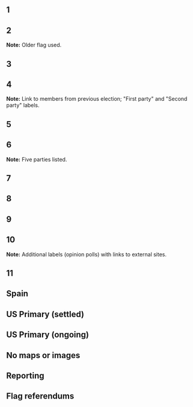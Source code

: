{{TOC right}}
{{purge button|right}}
{{Testcases notice}}
{{for|more testcases|Template:Infobox election/testcases2|Template:Infobox election/testcases3}}

== 1 ==
{{Testcase table<!-- Infobox election -->
| election_name = United States presidential election, 2008
| country = United States
| type = presidential
| ongoing = yes
| previous_election = United States presidential election, 2004
| previous_year = 2004
| next_election = United States presidential election, 2012
| next_year = 2012
| election_date =  November 4, 2008
<!--            -->
| image1 = 
| nominee1 = 
| party1 =
| home_state1 = 
| running_mate1 =
| electoral_vote1 = 
| states_carried1 = 
| popular_vote1 = 
| percentage1 =
<!--                 -->
| image2 =  
| nominee2 = 
| party2 = 
| home_state2 = 
| running_mate2 = 
| electoral_vote2 = 
| states_carried2 = 
| popular_vote2 =
| percentage2 = 
| map_image = US Electoral College Map.PNG
| map_size = 300px
| map_caption = Current [[Electoral college]] votes
| before_election = [[George W. Bush]]
| before_party = Republican Party (United States)
| after_election = 
| after_party = 
}}

== 2 ==
{{Testcase table<!-- Infobox election -->
| election_name = United States presidential election, 1792
| country = United States
| flag_year = 1777
| type = presidential
| ongoing = no
| previous_election = United States presidential election, 1788–89
| previous_year = 1788
| next_election = United States presidential election, 1796
| next_year = 1796
| election_date =
| party_color = no
| map_image = ElectoralCollege1792-Large.png
| map_size = 290px
| map_caption = Presidential election results map. Numbers indicate the number of electoral votes allotted to each state.
| before_election = [[George Washington]]
| before_party =
| after_election = [[George Washington]]
| after_party =
}}
'''Note:''' Older flag used.

== 3 ==
{{Testcase table<!-- Infobox election -->
| election_name = United States presidential election, 1952
| country = United States
| type = presidential
| ongoing = <!-- not specified, in order to test default value "no" -->
| previous_election = United States presidential election, 1948
| previous_year = 1948
| next_election = United States presidential election, 1956
| next_year = 1956
| election_date =  4 November 1952
<!--        Dwight D. Eisenhower            -->
| image1 = General of the Army Dwight D. Eisenhower 1947.jpg
| nominee1 = [[Dwight D. Eisenhower]]
| party1 = Republican Party (United States)
| colour1 = 3333FF
| home_state1 = [[Pennsylvania]]
| running_mate1 = '''[[Richard Nixon]]'''
| electoral_vote1 = 442
| states_carried1 = 39
| popular_vote1 = '''34,075,529'''
| percentage1 = '''55.2%'''
<!--            Adlai Stevenson        -->
| image2 = Stevenson and Korean officials at USAF base in Korea, March 1953-cropped to Stevenson.jpg
| nominee2 = [[Adlai Stevenson II|Adlai Stevenson]]
| party2 = Democratic Party (United States)
| colour2 = FF3333
| home_state2 = [[Illinois]]
| running_mate2 = [[John Sparkman]]
| electoral_vote2 = 89
| states_carried2 = 9
| popular_vote2 = 27,375,090
| percentage2 = 44.3%
| map_image = ElectoralCollege1952-Large.png
| map_size = 400px
| map_caption = Presidential election results map. <span style="color:#CC2200">Red</span> denotes states won by Stevenson/Sparkman, <span style="color:darkblue">Blue</span> denotes those won by Eisenhower/Nixon. Numbers indicate the number of electoral votes allotted to each state.
| title           =President
| before_election = [[Harry S. Truman]]
| before_party = Democratic Party (United States)
| after_election = [[Dwight D. Eisenhower]]
| after_party = Republican Party (United States)
}}

== 4 ==
{{Testcase table<!-- Infobox election -->
| election_name = Saskatchewan general election, 2007
| country = Saskatchewan
| type = parliamentary
| ongoing = no
| party_colour = no
| party_name = no
| previous_election = Saskatchewan general election, 2003
| previous_year = 2003
| previous_mps = 25th Legislative Assembly of Saskatchewan
| next_election = Saskatchewan general election, 2011
| next_year = 2011
| next_mps =
| seats_for_election = 58 seats in the [[26th Legislative Assembly of Saskatchewan]]
| majority_seats = 30
| election_date = November 7, 2007
| image1 = BradWall.jpg
| colour1 = {{Canadian party colour|SK|Saskatchewan|nohash}}
| leader1 = '''[[Brad Wall]]'''
| leader_since1 = [[Saskatchewan Party leadership elections#2004 leadership convention|March 15, 2004]]
| party1 = {{Canadian party colour|SK|Saskatchewan|name}}
| leaders_seat1 = [[Swift Current (provincial electoral district)|Swift Current]]
| last_election1 = 28 seats, 39.35%
| seats1 = 38
| seat_change1 = +10
| popular_vote1 = 230,668
| percentage1 = 50.92%
| swing1 = +11.57%
| image2 = Calvert.jpg
| colour2 = {{Canadian party colour|SK|NDP|nohash}}
| leader2 = [[Lorne Calvert]]
| leader_since2 = [[Saskatchewan New Democratic Party/Co-operative Commonwealth Federation leadership elections#2001 New Democratic Party leadership convention|January 27, 2001]]
| party2 = {{Canadian party colour|SK|NDP|name}}
| leaders_seat2 = [[Saskatoon Riversdale]]
| last_election2 = 30 seats, 44.68%
| seats2 = 20
| seat_change2 = -10
| popular_vote2 = 168,701
| percentage2 = 37.24%
| swing2 = -7.44%
| map_image = Sask07.PNG
| map_size = 250px
| map_caption = 
| title = Premier
| before_election = [[Lorne Calvert]]
| before_party = {{Canadian party colour|SK|NDP|name}}
| after_election = [[Brad Wall]]
| after_party = {{Canadian party colour|SK|Saskatchewan|name}}
}}
'''Note:''' Link to members from previous election; "First party" and "Second party" labels.

== 5 ==
{{Testcase table<!-- Infobox election -->
| election_name = Canadian federal election, 1988
| country = Canada
| type = parliamentary
| ongoing = no
| party_colour = no
| party_name = no
| previous_election = Canadian federal election, 1984
| previous_year = 1984
| previous_mps = 33rd Canadian Parliament
| next_election = Canadian federal election, 1993
| next_year = 1993
| next_mps = 35th Canadian Parliament
| seats_for_election = 295 seats in the [[34th Canadian Parliament]] | majority_seats = 148 
| election_date = November 21, 1988
| image1 = Mulroney.jpg
| colour1 = {{Canadian party colour|CA|PC|nohash}}
| leader1 = [[Brian Mulroney]]
| leader_since1 = [[Progressive Conservative leadership election, 1983|June 11, 1983]]
| party1 = {{Canadian party colour|CA|PC|name}}
| leaders_seat1 = [[Manicouagan (electoral district)|Manicouagan]]<br><small>''candidate in'' [[Charlevoix (electoral district)|Charlevoix]]</small>
| last_election1 = 211 seats, 50.03%
| seats_before1 = 203
| seats1 = 169
| seat_change1 = −34
| popular_vote1 = 5,667,543
| percentage1 = 43.02%
| swing1 = −7.02[[Percentage Point|pp]]
| image2 = Fmr CDN PM John Turner.jpg
| colour2 = {{Canadian party colour|CA|Liberal|nohash}}
| leader2 = [[John Turner]]
| leader_since2 = [[Liberal Party of Canada leadership election, 1984|June 16, 1984]]
| party2 = {{Canadian party colour|CA|Liberal|name}}
| leaders_seat2 = [[Vancouver Quadra]]
| last_election2 = 40 seats, 28.02%
| seats_before2 = 38
| seats2 = 83
| seat_change2 = +45
| popular_vote2 = 4,205,072
| percentage2 = 31.92%
| swing2 = +3.89[[Percentage Point|pp]]
| image3 =Ed Broadbent.jpg
| colour3 = {{Canadian party colour|CA|NDP|nohash}}
| leader3 = [[Ed Broadbent]]
| leader_since3 = [[New Democratic Party leadership election, 1975|July 7, 1975]]
| party3 = {{Canadian party colour|CA|NDP|name}}
| leaders_seat3 = [[Oshawa (electoral district)|Oshawa]]
| last_election3 = 30 seats, 18.81%
| seats_before3 = 32
| seats3 = 43
| seat_change3 = +11
| popular_vote3 = 2,685,263
| percentage3 = 20.38%
| swing3 = +1.57[[Percentage Point|pp]]
| map_image = Canada 1988 Federal Election.svg
| map_size = 250px
| map_caption = 
| title = [[Prime Minister of Canada|Prime Minister]]
| posttitle = [[Prime Minister of Canada|Prime Minister]] after election
| before_election = [[Brian Mulroney]]
| before_party = {{Canadian party colour|CA|PC|name}}
| after_election = [[Brian Mulroney]]
| after_party = {{Canadian party colour|CA|PC|name}}
}}

== 6 ==
{{Testcase table<!-- Infobox election -->
| election_name = Canadian federal election, 1997
| country = Canada
| type = parliamentary
| party_colour = no
| party_name = no
| ongoing = no
| previous_election = Canadian federal election, 1993
| previous_year = 1993
| previous_mps = 35th Canadian Parliament
| next_election = Canadian federal election, 2000
| next_year = 2000
| next_mps = 37th Canadian Parliament
| seats_for_election = 301 seats in the [[36th Canadian Parliament]] | majority_seats = 151 
| election_date = {{start-date|June 2, 1997}}
| image1 = Chrétien crop Sept 9 2002.jpg
| colour1 = {{Canadian party colour|CA|Liberal|nohash}}
| leader1 = [[Jean Chrétien]]
| leader_since1 = [[Liberal Party of Canada leadership election, 1990|June 23, 1990]]
| party1 = {{Canadian party colour|CA|Liberal|name}}
| leaders_seat1 = [[Saint-Maurice (electoral district)|Saint-Maurice]]
| last_election1 = 177 seats, 41.24%
| seats_before1 = 174
| seats1 = 155
| seat_change1 = −19
| popular_vote1 = 4,994,277
| percentage1 = 38.46%
| swing1 = −2.78[[Percentage Point|pp]]
| image2 = PrestonManning.jpg
| colour2 = {{Canadian party colour|CA|Reform|nohash}}
| leader2 = [[Preston Manning]]
| leader_since2 = [[Reform Party of Canada#Political roots and the party's creation|October 31, 1987]]
| party2 = {{Canadian party colour|CA|Reform|name}}
| leaders_seat2 = [[Calgary Southwest]]
| last_election2 = 52 seats, 18.69%
| seats_before2 = 50
| seats2 = 60
| seat_change2 = +10
| popular_vote2 = 2,513,080
| percentage2 = 19.35%
| swing2 = +0.66[[Percentage Point|pp]]
| image3 = Gilles Duceppe2.jpg
| colour3 = {{Canadian party colour|CA|BQ|nohash}}
| leader3 = [[Gilles Duceppe]]
| leader_since3 = [[Bloc Québécois leadership election, 1997|March 15, 1997]]
| party3 = {{Canadian party colour|CA|BQ|name}}
| leaders_seat3 = [[Laurier—Sainte-Marie|Laurier—<br>Sainte-Marie]]
| last_election3 = 54 seats, 13.52%
| seats_before3 = 50
| seats3 = 44
| seat_change3 = −6
| popular_vote3 = 1,385,821
| percentage3 = 10.67%
| swing3 = −2.85[[Percentage Point|pp]]
| image4 = Mcdonoughalexa.jpg
| colour4 = {{Canadian party colour|CA|NDP|nohash}}
| leader4 = [[Alexa McDonough]]
| leader_since4 = [[New Democratic Party leadership election, 1995|October 14, 1995]]
| party4 = {{Canadian party colour|CA|NDP|name}}
| leaders_seat4 = [[Halifax (electoral district)|Halifax]]
| last_election4 = 9 seats, 6.88%
| seats_before4 = 9
| seats4 = 21
| seat_change4 = +12
| popular_vote4 = 1,434,509
| percentage4 = 11.05%
| swing4 = +4.17[[Percentage Point|pp]]
| image5 = Jean Charest.jpg
| colour5 = {{Canadian party colour|CA|PC|nohash}}
| leader5 = [[Jean Charest]]
| leader_since5 = [[Progressive Conservative leadership elections#1995 Progressive Conservative leadership convention|April 29, 1995]]
| party5 = {{Canadian party colour|CA|PC|name}}
| leaders_seat5 = [[Sherbrooke (electoral district)|Sherbrooke]]
| last_election5 = 2 seats, 16.04%
| seats_before5 = 2
| seats5 = 20
| seat_change5 = +18
| popular_vote5 = 2,446,705
| percentage5 = 18.84%
| swing5 = +2.80[[Percentage Point|pp]]
| map_image = Canada 1997 Federal Election.svg
| map_size = 250px
| map_caption = 
| title = [[Prime Minister of Canada|Prime Minister]]
| posttitle = [[Prime Minister of Canada|Prime Minister]] after election
| before_election = [[Jean Chrétien]]
| before_party = {{Canadian party colour|CA|Liberal|name}}
| after_election = [[Jean Chrétien]]
| after_party = {{Canadian party colour|CA|Liberal|name}}
}}
'''Note:''' Five parties listed.

== 7 ==
{{Testcase table<!-- Infobox election -->
| election_name = Mexican general election, 2006
| country = Mexico
| type = presidential
| ongoing = no
| previous_election = Mexican general election, 2000
| previous_year = 2000
| next_election = Mexican general election, 2012
| next_year = 2012
| election_date =  2 July 2006
<!--        Felipe Calderón Hinojosa       -->
| image1 = Felipe Calderon H.jpg
| nominee1 = [[Felipe Calderón Hinojosa]]
| party1 = National Action Party (Mexico)
| home_state1 = [[Michoacán]]
| states_carried1 = 16
| popular_vote1 = '''15,000,284'''
| percentage1 = '''35.89%'''
<!--          Andrés Manuel López Obrador        -->
| image2 = Andres Manuel Lopez Obrador.jpg
| nominee2 = [[Andrés Manuel López Obrador]]
| party2 = Party of the Democratic Revolution
| home_state2 = [[Tabasco]]
| states_carried2 = 15+[[Mexican Federal District|DF]]
| popular_vote2 = 14,756,350
| percentage2 = 35.31%
<!--          Roberto Madrazo Pintado        -->
| image3 = Roberto Madrazo.jpg
| nominee3 = [[Roberto Madrazo]]
| party3 = Institutional Revolutionary Party
| home_state3 = [[Tabasco]]
| states_carried3 = 0
| popular_vote3 = 9,301,441
| percentage3 = 22.26%
| map_image = 2006 Mexican election per state.svg
| map_size = 350px
| map_caption = Presidential election results map. <span style="color:#3333FF">Blue</span> denotes states won by Calderón (16), <span style="color:#FFE153">Yellow</span> denotes those won by López Obrador (13+DF). Numbers indicate the number of each state.
| title=President
| before_election = [[Vicente Fox]]
| before_party = National Action Party (Mexico)
| after_election = [[Felipe Calderón]]
| after_party = National Action Party (Mexico)
}}

== 8 ==
{{Testcase table<!-- Infobox election -->

| election_name      = 2008 general election 
| country            = New Zealand
| type               = parliamentary
| ongoing            = yes
| party_colour       = 
| previous_election  = New Zealand general election, 2005
| previous_year      = 2005
| next_election      = New Zealand general election, 2011
| next_year          = 2011
| seats_for_election = [[New Zealand House of Representatives]]
| election_date      = Must be held before {{nowrap|15 November 2008}}
| image1             = Helen Clark 2.jpg
| colour1            = 
| nominee1           = 
| leader1            = [[Helen Clark]]
| leader_since1      = 1993
| party1             = New Zealand Labour Party
| home_state1        = Auckland
| leaders_seat1      = [[Mount Albert (New Zealand electorate)|Mount Albert]]
| running_mate1      = 
| last_election1     = 2002
| seats_needed1      = 
| electoral_vote1    = 
| states_carried1    = 
| seats1             = 
| seat_change1       = 
| popular_vote1      = 
| percentage1        = 
| swing1             = 
| image2             = 
| colour2            = 
| nominee2           = 
| leader2            = [[John Key]]
| leader_since2      = 2006
| party2             = New Zealand National Party
| home_state2        = 
| leaders_seat2      = [[Helensville (New Zealand electorate)|Helensville]]
| running_mate2      = 
| last_election2     = Not applicable
| seats_needed2      = 
| electoral_vote2    = 
| states_carried2    = 
| seats2             = 
| seat_change2       = 
| popular_vote2      = 
| percentage2        = 
| swing2             = 
| poll1_date         = 
| poll1_source       = 
| poll1_nominee1     = 
| poll1_party1       = 
| poll1_nominee2     = 
| poll1_party2       = 
| poll2_date         = 
| poll2_source       = 
| poll2_nominee1     = 
| poll2_party1       = 
| poll2_nominee2     = 
| poll2_party2       = 
| map_image          = 
| map_size           = 
| map_caption        = 
| title              = 
| before_election    = Labour
| before_colour      = 
| after_election     = 
| after_colour       = 
| before_party       = Labour
| after_party        = 
}}

== 9 ==
{{Testcase table<!-- Infobox election -->

| election_name = United States presidential election, 2008
| country = United States
| type = presidential
| ongoing = yes
| previous_election = United States presidential election, 2004
| previous_year = 2004
| next_election = <!-- United States presidential election, 2012 -->
| next_year = 2012
| election_date =  4 November 2008
<!--        Hillary Rodham Clinton      -->
| image1 = Hillary Rodham Clinton.jpg
| candidate1 = [[Hillary Clinton]]
| party1 = Democratic Party (United States)
| home_state1 = [[New York (state)|New York]]
| running_mate1 = 
| electoral_vote1 = 
| delegate_count1 = 246½
| states_carried1 = 
| popular_vote1 = 
| percentage1 = 
<!--            Barack Obama           -->
| image2 = Sen. Barack Obama smiles.jpg
| candidate2 = [[Barack Obama]]
| party2 = Democratic Party (United States)
| home_state2 = [[Illinois]]
| running_mate2 = 
| electoral_vote2 = 
| delegate_count2 = 478
| states_carried2 = 
| popular_vote2 = 
| percentage2 = 
<!--            John Edwards           -->
| image3 = John Edwards, official Senate photo portrait.jpg
| candidate3 = [[John Edwards]]
| party3 = Democratic Party (United States)
| home_state3 = [[North Carolina]]
| running_mate3 = 
| electoral_vote3 = –
| delegate_count3 = 
| states_carried3 = 
| popular_vote3 = 
| percentage3 = 
<!--            Rudy Giuliani          -->
| image4 = Rudy Giuliani.jpg
| candidate4 = [[Rudy Giuliani]]
| party4 = Republican Party (United States)
| home_state4 = [[New York (state)|New York]]
| running_mate4 = 
| electoral_vote4 = 
| delegate_count4 = –
| states_carried4 = 
| popular_vote4 = 
| percentage4 = 
<!--        Fred Thompson              -->
| image5 = Fred Thompson.jpg
| candidate5 = [[Fred Thompson]]
| party5 = Republican Party (United States)
| home_state5 = [[Tennessee]]
| running_mate5 = 
| electoral_vote5 = 
| delegate_count5 = 9
| states_carried5 = 
| popular_vote5 = 
| percentage5 = 
<!--            John McCain            -->
| image6 = John McCain official photo portrait.JPG
| candidate6 = [[John McCain]]
| party6 = Republican Party (United States)
| home_state6 = [[Arizona]]
| running_mate6 = 
| electoral_vote6 = 
| delegate_count6 = 1,367
| states_carried6 = 
| popular_vote6 = 
| percentage6 = 
<!--      Polls       -->
| poll1_date = August 3, 2007
| poll1_source = http://www.rasmussenreports.com/public_content/politics/election_2008__1/daily_presidential_tracking_polling_history
| poll1_candidate1 = '''45%'''
| poll1_candidate2 = 22%
| poll1_candidate3 = 9%
| poll1_candidate4 = '''26%'''
| poll1_candidate5 = 21%
| poll1_candidate6 = 11%
| poll2_date = August 1, 2007
| poll2_source = http://www.msnbc.msn.com/id/20109634/site/newsweek/
| poll2_candidate1 = '''46%'''
| poll2_candidate2 = 23%
| poll2_candidate3 = 12%
| poll2_candidate4 = '''32%'''
| poll2_candidate5 = 20%
| poll2_candidate6 = 13%
<!--      Separate Polls for Dems and GOP       -->
| poll3_date1 = August 1, 2007
| poll3_source1 = http://www.pollingreport.com/wh08dem.htm
| poll3_candidate1 = '''44%'''
| poll3_candidate2 = 23%
| poll3_candidate3 = 14%
| poll3_date2 = August 1, 2007
| poll3_source2 = http://www.pollingreport.com/wh08rep.htm
| poll3_candidate4 = '''33%'''
| poll3_candidate5 = 20%
| poll3_candidate6 = 17%
| poll4_date1 = July 30, 2007
| poll4_source1 = http://www.pollingreport.com/wh08dem.htm
| poll4_candidate1 = '''43%'''
| poll4_candidate2 = 22%
| poll4_candidate3 = 13%
| poll4_date2 = July 30, 2007
| poll4_source2 = http://www.pollingreport.com/wh08rep.htm
| poll4_candidate4 = '''30%'''
| poll4_candidate5 = 22%
| poll4_candidate6 = 13%
| map_image = US Electoral College Map.PNG
| map_size = 350px
| map_caption = Presidential electoral votes by state.
| title = President
| before_election = [[George W. Bush]]
| before_party = Republican Party (United States)
| after_election = 
| after_party = 
}}
== 10 ==
{{Testcase table

|election_name = Abkhazian presidential election, 2014
|country = Abkhazia
|type = presidential
|ongoing = no
|party_colour = yes
|party_name = no
|previous_election = Abkhazian presidential election, 2011
|previous_year = 2011
|next_election = Elections in Abkhazia 
|next_year =  Next
|election_date = 24 August 2014
|candidate1= [[Raul Khajimba]]
|colour1 = 
|image1 = 
|party1 = [[Forum for the National Unity of Abkhazia]]
| running_mate1 = 
| popular_vote1 = 50,494
| percentage1 = 51.52%
|candidate2= [[Aslan Bzhania]]
|colour2 = 
|image2 = 
|party2 = 
| running_mate2 = 
| popular_vote2 = 35,860
| percentage2 = 36.59%
|candidate4= [[Merab Kishmaria]]
|colour4 = 
|image4 = 
|party4 = 
| running_mate4 = 
| popular_vote4 = 6,389
| percentage4 = 6.52%
|candidate5= [[Leonid Dzapshba]]
|colour5 = 
|image5 = 
|party5 = 
| running_mate5 = 
| popular_vote5 = 3,397
| percentage5 = 3.47%
|title= President
|before_election= [[Valeri Bganba]] (acting)
|before_party= 
|after_election= [[Raul Khajimba]]
|after_party = [[Forum for the National Unity of Abkhazia]]
}}
'''Note:''' Additional labels (opinion polls) with links to external sites.

== 11 ==
{{Testcase table

| election_name      = European Parliament election in Spain, 1987
| country            = Spain
| type               = parliamentary
| ongoing            = no
| previous_election  = 
| previous_year      = 
| next_election      = European Parliament election, 1989 (Spain)
| next_year          = 1989
| outgoing_members   = 
| elected_members    = 
| seats_for_election = All 60 Spanish seats to the [[European Parliament]]
| majority_seats     = 
| opinion_polls      = 
| registered         = 28,450,491
| turnout            = 19,494,098 (68.5%)
| election_date      = 10 June 1987
}}
== Spain ==
{{Testcase table

| election_name      = Spanish general election, 2015
| country            = Spain
| type               = parliamentary
| ongoing            = no
| previous_election  = Spanish general election, 2011
| previous_year      = 2011
| next_election      = Spanish general election, 2016
| next_year          = 2016
| outgoing_members   = Members of the 10th Cortes Generales
| elected_members    = Members of the 11th Cortes Generales
| seats_for_election = All 350 seats in the [[Congress of Deputies (Spain)|Congress of Deputies]] and 208 (of 266) seats in the [[Senate of Spain|Senate]]<br />176 seats needed for a majority in the Congress of Deputies
| opinion_polls      = Opinion polling for the Spanish general election, 2015
| registered         = 36,511,848 {{small|[[File:Green Arrow Up Darker.svg|10px]]2.0%}}
| turnout            = 25,438,532 (69.7%)<br/>[[File:Green Arrow Up Darker.svg|10px]]0.8 [[Percentage point|pp]]
| election_date      = 20 December 2015

<!-- PP -->
| image1         = Mariano Rajoy 2015e (cropped).jpg
| leader1        = [[Mariano Rajoy]]
| leader_since1  = 2 September 2003
| leaders_seat1  = [[Madrid (Spanish Congress electoral district)|Madrid]]
| party1         = People's Party (Spain)
| last_election1 = 187 seats, 45.0%
| seats1         = 123
| seat_change1   = [[File:Red Arrow Down.svg|10px]]64
| popular_vote1  = 7,236,965
| percentage1    = 28.7%
| swing1         = [[File:Red Arrow Down.svg|10px]]16.3 [[Percentage point|pp]]

<!-- PSOE -->
| image2         = Pedro Sánchez 2015h (cropped).jpg
| leader2        = [[Pedro Sánchez (politician)|Pedro Sánchez]]
| leader_since2  = [[2014 PSOE Extraordinary Federal Congress|26 July 2014]]
| leaders_seat2  = [[Madrid (Spanish Congress electoral district)|Madrid]]
| party2         = Spanish Socialist Workers' Party
| last_election2 = 110 seats, 28.8%
| seats2         = 90
| seat_change2   = [[File:Red Arrow Down.svg|10px]]20
| popular_vote2  = 5,545,315
| percentage2    = 22.0%
| swing2         = [[File:Red Arrow Down.svg|10px]]6.8 [[Percentage point|pp]]

<!-- Podemos -->
| image3         = Pablo Iglesias 2015 (cropped).jpg
| leader3        = [[Pablo Iglesias Turrión|Pablo Iglesias]]
| leader_since3  = 15 November 2014
| leaders_seat3  = [[Madrid (Spanish Congress electoral district)|Madrid]]
| party3         = Podemos (Spanish political party)
| last_election3 = ''Did not contest''
| seats3         = 69
| seat_change3   = [[File:Green Arrow Up Darker.svg|10px]]65
| popular_vote3  = 5,212,711
| percentage3    = 20.7%
| swing3         = ''New party''

<!-- C's -->
| image4         = Albert Rivera 2015c (cropped).jpg
| leader4        = [[Albert Rivera]]
| leader_since4  = 9 July 2006
| leaders_seat4  = [[Madrid (Spanish Congress electoral district)|Madrid]]
| party4         = [[Citizens (Spanish political party)|C's]]
| colour4        = EB6109
| last_election4 = ''Did not contest''
| seats4         = 40
| seat_change4   = [[File:Green Arrow Up Darker.svg|10px]]40
| popular_vote4  = 3,514,528
| percentage4    = 13.9%
| swing4         = ''New party''

<!-- ERC–CatSí -->
| image5         = Gabriel Rufián 2016 (cropped).jpg
| leader5        = [[Gabriel Rufián]]
| leader_since5  = 7 November 2015
| leaders_seat5  = [[Barcelona (Spanish Congress electoral district)|Barcelona]]
| party5         = Republican Left of Catalonia–Catalonia Yes
| last_election5 = 3 seats, 1.1%
| seats5         = 9
| seat_change5   = [[File:Green Arrow Up Darker.svg|10px]]6
| popular_vote5  = 604,285
| percentage5    = 2.4%
| swing5         = [[File:Green Arrow Up Darker.svg|10px]]1.3 [[Percentage point|pp]]

<!-- DiL -->
| image6         = Francesc Homs 2016 (cropped).jpg
| leader6        = [[Francesc Homs Molist|Francesc Homs]]
| leader_since6  = 6 November 2015
| leaders_seat6  = [[Barcelona (Spanish Congress electoral district)|Barcelona]]
| party6         = Democracy and Freedom
| last_election6 = 16 seats, 4.2%
| seats6         = 8
| seat_change6   = [[File:Red Arrow Down.svg|10px]]8
| popular_vote6  = 567,253
| percentage6    = 2.2%
| swing6         = [[File:Red Arrow Down.svg|10px]]2.0 [[Percentage point|pp]]

<!-- Map -->
| map_image   = SpainProvinceMapCongress2015.png
| map_size    = 435px
| map_caption = [[Provinces of Spain|Provincial]] results map for the [[Congress of Deputies (Spain)|Congress of Deputies]]

<!-- Result -->
| title           = [[Prime Minister of Spain|Prime Minister]]
| before_election = [[Mariano Rajoy]]
| before_party    = People's Party (Spain)
| after_election  = [[Mariano Rajoy]] ''([[ad interim]])''
| after_party     = People's Party (Spain)
}}

== US Primary (settled) ==
{{Testcase table<!-- Infobox election -->
| election_name = Democratic Party presidential primaries, 2008
| country = United States
| type = primary
| ongoing = no
| previous_election = Democratic Party presidential primaries, 2004
| previous_year = 2004
| next_election = Democratic Party presidential primaries, 2012
| next_year = 2012
| election_date = January 3 to June 3, 2008

<!--        Barack Obama             -->
| image1 = Obama portrait crop.jpg
| candidate1 = '''[[Barack Obama]]'''
| colour1 = 800080
| home_state1 = [[Illinois]]
| popular_vote1 = 17,584,692<sup>*</sup><ref name="thegreenpapers1">{{cite web|url=http://www.thegreenpapers.com/P08/D.phtml |title=Democratic Convention 2008 |publisher=The Green Papers |accessdate=2012-03-07}}</ref>
| percentage1 = 47.31%
| states_carried1 = '''33'''
| delegate_count1 = '''2,285½'''

<!--        Hillary Clinton            -->
| image2 = Hillary Clinton crop.jpg
| candidate2 = [[Hillary Clinton]]
| colour2 = D4AA00
| home_state2 = [[New York (state)|New York]]
| popular_vote2 = '''17,857,501'''<sup>*</sup><ref name="thegreenpapers1"/>
| percentage2 = '''48.04%'''
| states_carried2 = 23
| delegate_count2 = 1,973
| map_image = Democratic presidential primary, 2008.svg
| map_size = 350px
| map_caption = Democratic Primary Results (popular vote or delegate equivalent). Purple denotes an Obama win and gold a Clinton win.
----
<sup>*</sup>Popular vote totals were not released for Iowa, Maine, Nevada, and Washington and therefore are not included.
| title             = Democratic nominee
| before_election   = [[John Kerry]]
| after_election    = [[Barack Obama]]
}}

== US Primary (ongoing) ==
{{Testcase table<!-- Infobox election -->
| election_name     = [[Republican Party presidential primaries, 2016]]
| country           = United States
| type              = primary
| ongoing           = yes
| previous_election = Republican Party presidential primaries, 2012
| previous_year     = 2012
| next_election     = Republican Party presidential primaries, 2020
| next_year         = ''2020''
| election_date     = February 1 – June 7, 2016<!-- <br><div style="background:#F8DE7E; font-size:10px; line-height: 14px;">&nbsp;With live returns coming in,&nbsp;<br>&nbsp;some data may be outdated&nbsp;</div> -->
| votes_for_election = 2,472 delegates to the [[2016 Republican National Convention|Republican National Convention]]
| needed_votes      = 1,237 delegate
| party_name        = no

<!-- Before entering any candidates' results, please consult the color table on the '''talk page''' prior to making any entries and keys -->
| image1            = Donald Trump New Hampshire Town Hall (cropped).jpg
| candidate1        = '''[[Donald Trump]]'''
| color1            = 283681
| home_state1       = [[New York (state)|New York]]
| states_carried1   = '''28'''
                          <!-- TOTAL VOTES 26,639,737 per TGP as of May 5  12:10 UTC -->
| popular_vote1     = '''10,713,526'''<ref name=tgp-estimate>{{cite web |url=http://www.thegreenpapers.com/P16/R |title=Republican Convention |work=The Green Papers |first=Richard E. |last=Berg-Andersson |accessdate=May 5, 2016}} (Source for popular vote and delegates pledged to withdrawn candidates: The Green Papers tally)</ref>
| percentage1       = '''40.2%''' <!-- % of overall total per The Green Papers -->
| delegate_count1   = '''1,014'''<ref name=gop-estimate>{{cite web |url=https://www.gop.com/official-2016-gop-delegate-count |title=RNC's 2016 Presidential Primary Estimated Delegate Count |publisher=Republican Party |date=April 22, 2016 |accessdate=April 22, 2016}} (Source for delegates pledged to active candidates: GOP official estimate + delegates won on May 3, pending source update)</ref> <!-- Pledged delegates only. PLEASE KEEP ESTIMATE FROM CITED SOURCE or debate on the talk page -->

| image2            = Ted Cruz, official portrait, 113th Congress (cropped 2).jpg
| candidate2        = [[Ted Cruz]]
| color2            = DAA520
| home_state2       = [[Texas]]
| states_carried2   = 11
| popular_vote2     = 7,321,878<ref name=tgp-estimate />
| percentage2       = 27.5%
| delegate_count2   = 546<ref name=gop-estimate /> <!-- Pledged delegates only. PLEASE KEEP ESTIMATE FROM CITED SOURCE or debate on the talk page -->

| image4            = Marco Rubio, Official Portrait, 112th Congress.jpg
| candidate4        = [[Marco Rubio]]<!--Do not remove Rubio from here as his red color is on the map and he was able to win at least 1 state.-->
| color4            = C60E3B
| home_state4       = [[Florida]]
| states_carried4   = 3
| popular_vote4     = 3,497,828<ref name=tgp-estimate />
| percentage4       = 13.1%
| delegate_count4   = 173<ref name=tgp-estimate /> <!-- Pledged delegates only. PLEASE KEEP ESTIMATE FROM CITED SOURCE or debate on the talk page -->

| image5            = Governor John Kasich (cropped2).jpg
| candidate5        = [[John Kasich]] 
| color5            = 29AB87
| home_state5       = [[Ohio]]
| states_carried5   = 1
| popular_vote5     = 3,762,367<ref name=tgp-estimate />
| percentage5       = 14.1%
| delegate_count5   = 154<ref name=gop-estimate /> <!-- Pledged delegates only. PLEASE KEEP ESTIMATE FROM CITED SOURCE or debate on the talk page -->

| map_image         = Republican Party presidential primaries results, 2016.svg
| map_size          = 308px
| map_caption       = '''First place by first-instance vote'''
{{{!}} style="font-size:110%; margin:0 auto;"
{{!}} {{Legend0|#283681|Donald Trump}} {{!}}{{!}} {{Legend0|#DAA520|Ted Cruz}}
{{!}}-
{{!}} {{Legend0|#C60E3B|Marco Rubio}} {{!}}{{!}} {{Legend0|#29AB87|John Kasich}}
{{!}}-
{{!}} {{Legend0|#000000|Uncommitted}} {{!}}{{!}}
{{!}}}
| title = Republican nominee
| before_election = [[Mitt Romney]]
| after_election = [[Donald Trump]]
| template_name = Republican Party presidential primaries, 2016
}}
== No maps or images ==
{{Testcase table<!-- Infobox election -->

| election_name = Northern Territory general election, 1974
| country = Northern Territory
| type = parliamentary
| ongoing = no
| previous_election =
| previous_year =
| next_election = Northern Territory general election, 1977
| next_year = 1977
| seats_for_election = All 19 seats of the [[Northern Territory Legislative Assembly]]
| election_date      = {{Start date|df=yes|1974|10|19}}

<!--      Country Liberal Party     -->
| image1 =
| leader1 = [[Goff Letts]]
| leader_since1 =
| party1 = Country Liberal Party
| leaders_seat1 = [[Electoral division of Victoria River|Victoria River]]
| percentage1 = 49.0%
| swing1 =
| last_election1 =
| seats1 = 17 seats 
| seat_change1 =
| title = [[Chief Minister of the Northern Territory|Majority Leader]]
| before_election =
| before_party =
| after_election = [[Goff Letts]]
| after_party = Country Liberal Party
}}
== Reporting ==
{{Testcase table<!-- Infobox election -->

| votes_counted = 55
| declared = 60
| reporting = 65
| last_update = some time
| time_zone = (some zone)
}}

== Flag referendums ==
{{Testcase table<!-- Infobox election -->
| election_name = New Zealand flag referendums
| country = New Zealand
| type = presidential
| ongoing = no
| opinion_polls     = New_Zealand_flag_debate#Two-option_polls
| turnout           = ''First referendum:'' 1,546,734 (48.78%) <br />''Second referendum:'' 2,140,805 (67.78%)
| 1blank  = First preferences
| 2blank  = [[Two-party-preferred vote|Two-flag preferred]]
| 3blank  = Second referendum
| election_date = 20 November – 11 December 2015<br />3–24 March 2016
<!--Flag of New Zealand-->
|image1 = [[File:Flag of New Zealand.svg|100px|border]]
|candidate1 = [[Flag of New Zealand]]
|1data1 = –
|2data1 = –
|3data1 = '''56.73%'''

<!--Option A-->
|image2 = [[File:NZ flag design Silver Fern (Black, White & Blue) by Kyle Lockwood.svg|100px|border]]
|candidate2 = [[Kyle Lockwood's flag|Silver Fern (Black, White and Blue)]]
|1data2 = 40.15%
|2data2 = '''50.58%'''
|3data2 = 43.27%

<!--Option E--> 
|image3 = [[File:NZ flag design Silver Fern (Red, White & Blue) by Kyle Lockwood.svg|100px|border]]
|candidate3 = Silver Fern (Red, White and Blue)
|1data3 = '''41.64%'''
|2data3 = 49.42%

<!--Option B-->
|image4 =  [[File:NZ flag design Red Peak by Aaron Dustin.svg|100px|border]]
|candidate4 = [[Red Peak flag|Red Peak]]
|1data4 = 8.77%
|2data4 = –

<!--Option D-->
|image5 = [[File:NZ flag design Silver Fern (Black & White) by Alofi Kanter.svg|100px|border]]
|candidate5 = Silver Fern (Black & White)
|1data5 = 5.66%
|2data5 = –

<!--Option C-->
|image6 = [[File:NZ flag design Koru (Black) by Andrew Fyfe.svg|100px|border]]
|candidate6 = Koru
|1data6 = 3.78%
|2data6 = –
| title = Flag of New Zealand
| before_election = A British [[Blue Ensign]], [[Defacement_(flag)|defaced]] with four stars of the [[Crux Australis]] in red, outlined in white
| after_election  = Same as before election
}}

{{template reference list}}